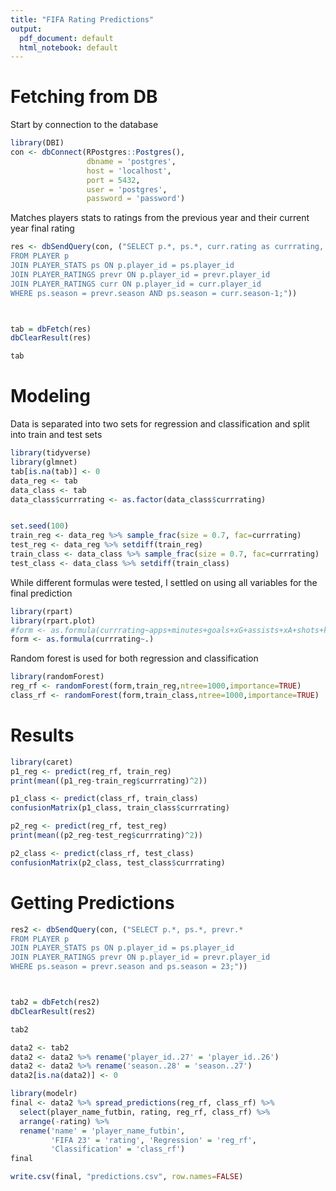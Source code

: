```yaml
---
title: "FIFA Rating Predictions"
output:
  pdf_document: default
  html_notebook: default
---
```


# Fetching from DB

Start by connection to the database

```r
library(DBI)
con <- dbConnect(RPostgres::Postgres(),
                 dbname = 'postgres', 
                 host = 'localhost',
                 port = 5432,
                 user = 'postgres',
                 password = 'password')
```

Matches players stats to ratings from the previous year and their current year final rating

```r
res <- dbSendQuery(con, ("SELECT p.*, ps.*, curr.rating as currrating, prevr.*
FROM PLAYER p
JOIN PLAYER_STATS ps ON p.player_id = ps.player_id
JOIN PLAYER_RATINGS prevr ON p.player_id = prevr.player_id
JOIN PLAYER_RATINGS curr ON p.player_id = curr.player_id
WHERE ps.season = prevr.season AND ps.season = curr.season-1;"))



tab = dbFetch(res)
dbClearResult(res)
```

```r
tab
```

# Modeling

Data is separated into two sets for regression and classification and split into train and test sets

```r
library(tidyverse)
library(glmnet)
tab[is.na(tab)] <- 0
data_reg <- tab
data_class <- tab
data_class$currrating <- as.factor(data_class$currrating)


set.seed(100)
train_reg <- data_reg %>% sample_frac(size = 0.7, fac=currrating)
test_reg <- data_reg %>% setdiff(train_reg)
train_class <- data_class %>% sample_frac(size = 0.7, fac=currrating)
test_class <- data_class %>% setdiff(train_class)
```

While different formulas were tested, I settled on using all variables for the final prediction

```r
library(rpart)
library(rpart.plot)
#form <- as.formula(currrating~apps+minutes+goals+xG+assists+xA+shots+key_passes+npg+npxG+xGChain+xGBuildup+rating+pac+dri+pas+def+phy)
form <- as.formula(currrating~.)
```

Random forest is used for both regression and classification

```r
library(randomForest)
reg_rf <- randomForest(form,train_reg,ntree=1000,importance=TRUE)
class_rf <- randomForest(form,train_class,ntree=1000,importance=TRUE)
```

# Results

```r
library(caret)
p1_reg <- predict(reg_rf, train_reg)
print(mean((p1_reg-train_reg$currrating)^2))
```

```r
p1_class <- predict(class_rf, train_class)
confusionMatrix(p1_class, train_class$currrating)
```

```r
p2_reg <- predict(reg_rf, test_reg)
print(mean((p2_reg-test_reg$currrating)^2))
```

```r
p2_class <- predict(class_rf, test_class)
confusionMatrix(p2_class, test_class$currrating)
```

# Getting Predictions

```r
res2 <- dbSendQuery(con, ("SELECT p.*, ps.*, prevr.*
FROM PLAYER p
JOIN PLAYER_STATS ps ON p.player_id = ps.player_id
JOIN PLAYER_RATINGS prevr ON p.player_id = prevr.player_id
WHERE ps.season = prevr.season and ps.season = 23;"))



tab2 = dbFetch(res2)
dbClearResult(res2)
```

```r
tab2
```

```r
data2 <- tab2
data2 <- data2 %>% rename('player_id..27' = 'player_id..26')
data2 <- data2 %>% rename('season..28' = 'season..27')
data2[is.na(data2)] <- 0
```

```r
library(modelr)
final <- data2 %>% spread_predictions(reg_rf, class_rf) %>% 
  select(player_name_futbin, rating, reg_rf, class_rf) %>%
  arrange(-rating) %>%
  rename('name' = 'player_name_futbin', 
         'FIFA 23' = 'rating', 'Regression' = 'reg_rf', 
         'Classification' = 'class_rf')
final
```

```r
write.csv(final, "predictions.csv", row.names=FALSE)
```
